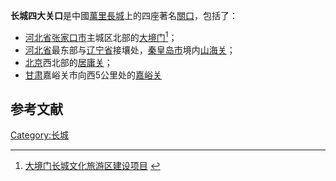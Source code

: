 {{POV|time=2011-09-05T11:14:12+00:00}}
{{orphan|time=2011-09-05T11:14:12+00:00}}
'''长城四大关口'''是中國[[萬里長城|萬里長城]]上的四座著名[[關口|關口]]，包括了：
*[[河北省|河北省]][[张家口市|张家口市]]主城区北部的[[大境门|大境门]]<ref>[http://www.he.xinhuanet.com/zfwq/2009-10/28/content_18076643.htm 大境门长城文化旅游区建设项目] {{webarchive|url=https://web.archive.org/web/20110821191749/http://www.he.xinhuanet.com/zfwq/2009-10/28/content_18076643.htm |date=2011-08-21 }}</ref>；
*[[河北省|河北省]]最东部与[[辽宁省|辽宁省]]接壤处，[[秦皇岛市|秦皇岛市]]境内[[山海关|山海关]]；
*[[北京|北京]]西北部的[[居庸关|居庸关]]；
*[[甘肃|甘肃]]嘉峪关市向西5公里处的[[嘉峪关|嘉峪关]]

==参考文献==
<div class="references-small">
<references></references>
</div>
[[Category:长城|Category:长城]]